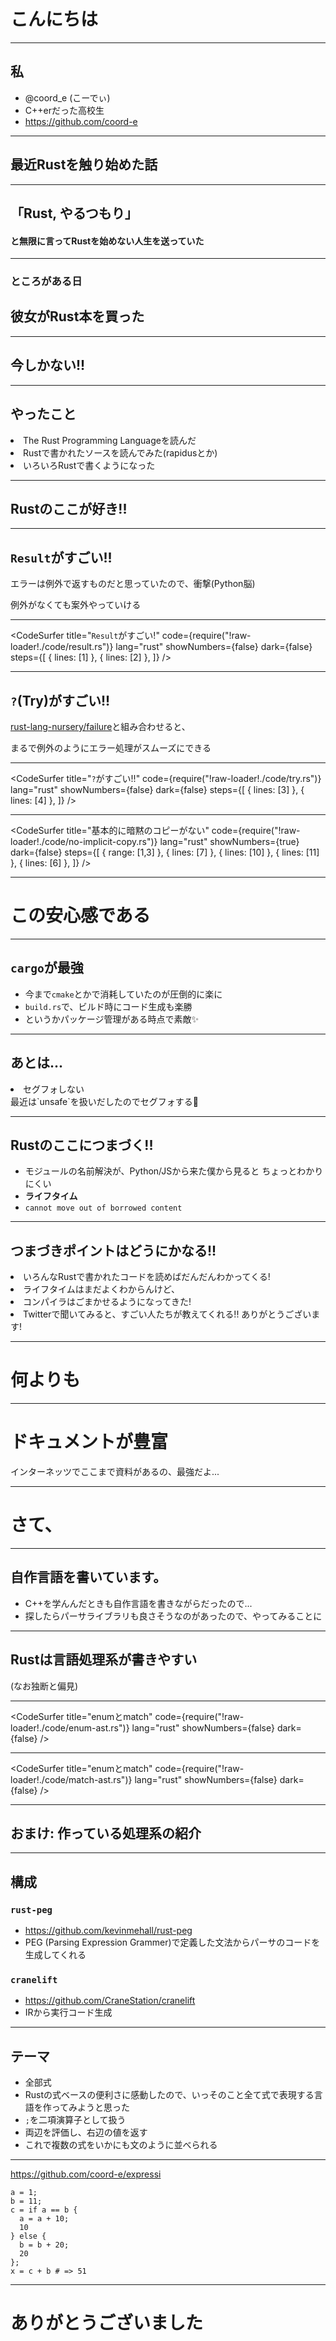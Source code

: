 
<Head>
  <title>Rust楽しい</title>
</Head>

# こんにちは

---

## 私

- @coord_e (こーでぃ)
- C++erだった高校生
- https://github.com/coord-e

---

## 最近Rustを触り始めた話

---

## 「Rust, やるつもり」
<Appear>
  <h4>と無限に言ってRustを始めない人生を送っていた</h4>
</Appear>

---

### ところがある日
<Appear>
  <h2>彼女がRust本を買った</h2>
</Appear>

---

## 今しかない!!

---

## やったこと

<Appear>
  <li>The Rust Programming Languageを読んだ</li>
  <li>Rustで書かれたソースを読んでみた(rapidusとか)</li>
  <li>いろいろRustで書くようになった</li>
</Appear>

---

## Rustのここが好き!!

---

## `Result`がすごい!!

エラーは例外で返すものだと思っていたので、衝撃(Python脳)

例外がなくても案外やっていける

---

<CodeSurfer
  title="`Result`がすごい!"
  code={require("!raw-loader!./code/result.rs")}
  lang="rust"
  showNumbers={false}
  dark={false}
  steps={[
    { lines: [1] },
    { lines: [2] },
  ]}
/>

---

## `?`(Try)がすごい!!

[rust-lang-nursery/failure](https://github.com/rust-lang-nursery/failure)と組み合わせると、

まるで例外のようにエラー処理がスムーズにできる

---

<CodeSurfer
  title="`?`がすごい!!"
  code={require("!raw-loader!./code/try.rs")}
  lang="rust"
  showNumbers={false}
  dark={false}
  steps={[
    { lines: [3] },
    { lines: [4] },
  ]}
/>

---

<CodeSurfer
  title="基本的に暗黙のコピーがない"
  code={require("!raw-loader!./code/no-implicit-copy.rs")}
  lang="rust"
  showNumbers={true}
  dark={false}
  steps={[
    { range: [1,3] },
    { lines: [7] },
    { lines: [10] },
    { lines: [11] },
    { lines: [6] },
  ]}
/>

---

# この安心感である

---

## `cargo`が最強

- 今まで`cmake`とかで消耗していたのが圧倒的に楽に
- `build.rs`で、ビルド時にコード生成も楽勝
- というかパッケージ管理がある時点で素敵✨

---

## あとは...
<Appear>
  <li>セグフォしない</li>
  <span>最近は`unsafe`を扱いだしたのでセグフォする🤪</span>
</Appear>

---

## Rustのここにつまづく!!

- モジュールの名前解決が、Python/JSから来た僕から見ると  ちょっとわかりにくい
- ****ライフタイム****
- `cannot move out of borrowed content`

---

## つまづきポイントはどうにかなる!!

<Appear>
  <li>いろんなRustで書かれたコードを読めばだんだんわかってくる!</li>
  <li>ライフタイムはまだよくわからんけど、</li>
  <li>コンパイラはごまかせるようになってきた!</li>
  <li>Twitterで聞いてみると、すごい人たちが教えてくれる!! ありがとうございます!</li>
</Appear>

---

# 何よりも

---

# ドキュメントが豊富

インターネッツでここまで資料があるの、最強だよ...

---

# さて、

---

## 自作言語を書いています。

- C++を学んんだときも自作言語を書きながらだったので...
- 探したらパーサライブラリも良さそうなのがあったので、やってみることに

---

## Rustは言語処理系が書きやすい
(なお独断と偏見)

---

<CodeSurfer
  title="enumとmatch"
  code={require("!raw-loader!./code/enum-ast.rs")}
  lang="rust"
  showNumbers={false}
  dark={false}
/>

---

<CodeSurfer
  title="enumとmatch"
  code={require("!raw-loader!./code/match-ast.rs")}
  lang="rust"
  showNumbers={false}
  dark={false}
/>

---

## おまけ: 作っている処理系の紹介

---

## 構成

### `rust-peg`
- <https://github.com/kevinmehall/rust-peg>
- PEG (Parsing Expression Grammer)で定義した文法からパーサのコードを生成してくれる

### `cranelift`
- <https://github.com/CraneStation/cranelift>
- IRから実行コード生成

---

## テーマ

- 全部式
- Rustの式ベースの便利さに感動したので、いっそのこと全て式で表現する言語を作ってみようと思った
- `;`を二項演算子として扱う
- 両辺を評価し、右辺の値を返す
- これで複数の式をいかにも文のように並べられる

---

<https://github.com/coord-e/expressi>

```
a = 1;
b = 11;
c = if a == b {
  a = a + 10;
  10
} else {
  b = b + 20;
  20
};
x = c + b # => 51
```

---

# ありがとうございました
